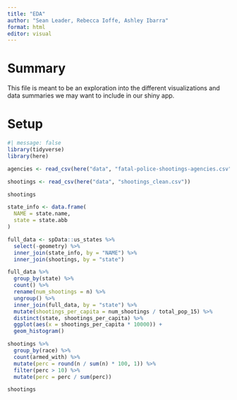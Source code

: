 ```yaml
---
title: "EDA"
author: "Sean Leader, Rebecca Ioffe, Ashley Ibarra"
format: html
editor: visual
---
```


# Summary

This file is meant to be an exploration into the different visualizations and data summaries we may want to include in our shiny app.

# Setup

```r
#| message: false
library(tidyverse)
library(here)
```

```r
agencies <- read_csv(here("data", "fatal-police-shootings-agencies.csv"))

shootings <- read_csv(here("data", "shootings_clean.csv"))
```

```r
shootings
```


```r
state_info <- data.frame(
  NAME = state.name,
  state = state.abb
)

full_data <- spData::us_states %>% 
  select(-geometry) %>% 
  inner_join(state_info, by = "NAME") %>% 
  inner_join(shootings, by = "state")
```


```r
full_data %>% 
  group_by(state) %>% 
  count() %>% 
  rename(num_shootings = n) %>% 
  ungroup() %>% 
  inner_join(full_data, by = "state") %>% 
  mutate(shootings_per_capita = num_shootings / total_pop_15) %>% 
  distinct(state, shootings_per_capita) %>% 
  ggplot(aes(x = shootings_per_capita * 10000)) + 
  geom_histogram()
```


```r
shootings %>% 
  group_by(race) %>% 
  count(armed_with) %>% 
  mutate(perc = round(n / sum(n) * 100, 1)) %>% 
  filter(perc > 10) %>% 
  mutate(perc = perc / sum(perc))
```

```r
shootings
```
